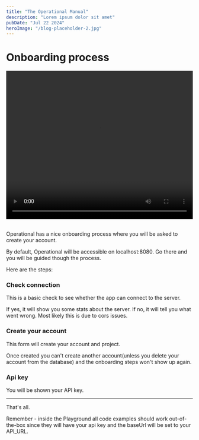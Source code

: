 ```yaml
---
title: "The Operational Manual"
description: "Lorem ipsum dolor sit amet"
pubDate: "Jul 22 2024"
heroImage: "/blog-placeholder-2.jpg"
---
```



# Onboarding process

<video width="100%" height="400px" controls>
  <source src="/operational-open-source-onboarding.mp4" type="video/mp4" />
</video>

<br />
<br />

Operational has a nice onboarding process where you will be asked to create your account.

By default, Operational will be accessible on localhost:8080. Go there and you will be guided though the process.

Here are the steps:

### Check connection

This is a basic check to see whether the app can connect to the server.

If yes, it will show you some stats about the server.
If no, it will tell you what went wrong. Most likely this is due to cors issues.

### Create your account

This form will create your account and project.

Once created you can't create another account(unless you delete your account from the database) and the onboarding steps won't show up again.

### Api key

You will be shown your API key.

---

That's all.

Remember - inside the Playground all code examples should work out-of-the-box since they will have your api key and the baseUrl will be set to your API_URL.
